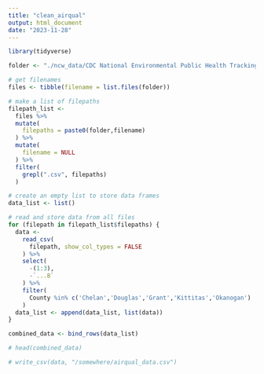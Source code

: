 ```yaml
---
title: "clean_airqual"
output: html_document
date: "2023-11-28"
---
```


```r
library(tidyverse)

folder <- "./ncw_data/CDC National Environmental Public Health Tracking Network/Air Quality 24 hr/"
```

```r
# get filenames
files <- tibble(filename = list.files(folder))

# make a list of filepaths
filepath_list <-
  files %>%
  mutate(
    filepaths = paste0(folder,filename)
  ) %>%
  mutate(
    filename = NULL
  ) %>%
  filter(
    grepl(".csv", filepaths)
  )

# create an empty list to store data frames
data_list <- list()

# read and store data from all files 
for (filepath in filepath_list$filepaths) { 
  data <- 
    read_csv(
      filepath, show_col_types = FALSE
    ) %>%
    select(
      -(1:3),
      -`...8`
    ) %>%
    filter(
      County %in% c('Chelan','Douglas','Grant','Kittitas','Okanogan')
    )
  data_list <- append(data_list, list(data))
}

combined_data <- bind_rows(data_list)

# head(combined_data)

# write_csv(data, "/somewhere/airqual_data.csv")
```

